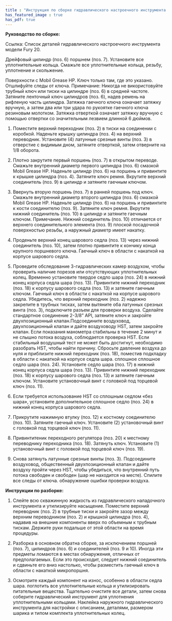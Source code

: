 ```yaml
---
title : "Инструкция по сборке гидравлического настроечного инструмента модели Fury 20"
has_featured_image : true
has_pdf: true
---
```


**Руководство по сборке:**

Ссылка: Список деталей гидравлического настроечного инструмента модели Fury 20.

Дрейфовый цилиндр (поз. 6) поршнем (поз. 7). Установите все уплотнительные кольца. Смажьте все уплотнительные кольца, резьбу, уплотнение и скольжение.

Поверхности с Mobil Grease HP. Ключ только там, где это указано. Отшлифуйте следы от ключа. Примечание: Никогда не використовуйте трубный ключ или тиски на цилиндре (поз. 6) в средней частоте. Затяните ленточный ключ цилиндров (поз. 6), надев ремень на рифленую часть цилиндра. Затяжка гаечного ключа означает затяжку вручную, а затем два или три удара по рукоятке гаечного ключа резиновым молотком. Затяжка отверткой означает затяжку вручную с помощью отвертки со значительным лезвием длинной 6 дюймов.

1. Поместите верхний переходник (поз. 2) в тиски на соединении с коробкой. Наденьте крышку цилиндра (поз. 4) на верхний переводник. Установите (4) латунные срезные винты (поз. 3) в отверстие с видимым дном, затяните отверткой, затем отверните на 1/8 оборота.

2. Плотно закрутите первый поршень (поз. 7) в открытом переводе. Смажьте внутренний диаметр первого цилиндра (поз. 6) смазкой Mobil Grease HP. Наденьте цилиндр (поз. 6) на поршень и привинтите к крышке цилиндра (поз. 4). Затяните ключ ремня. Вкрутите верхний соединитель (поз. 9) в цилиндр и затяните гаечным ключом.

3. Ввернуть вторую поршень (поз. 7) в ранней поршень под ключ. Смажьте внутренний диаметр второго цилиндра (поз. 6) смазкой Mobil Grease HP. Наденьте цилиндр (поз. 6) на поршень и привинтите к кости соединителю (поз. 9). Затяните ключ ремня. Вкрутите нижний соединитель (поз. 10) в цилиндр и затяните гаечным ключом. Примечание. Нижний соединитель (поз. 10) отличается от верхнего соединительного элемента (поз. 9) плоской посадочной поверхностью резьбы, а наружный диаметр имеет накатку.

4. Проденьте верхний конец шарового седла (поз. 13) через нижний соединитель (поз. 10), затем плотно привинтите к кончику конца крупного поршневого ключа. Гаечный ключ в области с накаткой на корпусе шарового седла.

5. Проведите обследование 3-гидравлических камер воздухом, чтобы проверить наличие порезов или отсутствующих уплотнительных колец. Временно установите твердое седло шара (поз. 24) в нижний конец корпуса седла шара (поз. 13). Привинтите нижний переходник (поз. 18) к корпусу шарового седла (поз. 13) и затяните гаечным ключом. Гаечный ключ в области с накаткой на корпусе шарового седла. Убедитесь, что верхний переходник (поз. 2) надежно закрепите в трубных тисках, затем вытяните оба латунных срезных винта (поз. 3), подключите разъем для проверки воздуха. Сделайте стандартное соединение 2-3/8” API, затяните ключ и закройте двухпозиционный клапан.Подсоедините воздуховод, двухпозиционный клапан и дайте воздуховоду HST, затем закройте клапан. Если показания манометра стабильны в течение 2 минут и не слышно потока воздуха, соблюдается проверка HST. Если стабильный воздушный тест не может быть достигнут, необходимо разобрать HST, чтобы найти причину. Сбросьте давление воздуха до нуля и приблизите нижний переходник (поз. 18), поместив подкладку в области с накаткой на корпусе седла шара. сплошное сплошное седло шара (поз. 24). Установите седло шара (поз. 17) в нижний конец корпуса седла шара (поз. 13). Привинтите нижний переходник (поз. 18) к корпусу шарового седла (поз. 13) и затяните гаечным ключом. Установите установочный винт с головкой под торцевой ключ (поз. 11).

6. Если требуется использование HST со сплошным седлом «без шара», установите дополнительное сплошное седло (поз. 24) в нижний конец корпуса шарового седла.

7. Прикрутите нажимную втулку (поз. 12) к костному соединителю (поз. 10). Затяните гаечный ключ. Установите (2) установочный винт с головкой под торцевой ключ (поз. 11).

8. Привинтитеник переходного регулятора (поз. 20) к местному переводнику переходника (поз. 18). Затянуть ключ. Установите (1) установочный винт с головкой под торцевой ключ (поз. 19).

9. Снова затянуть латунные срезные винты (поз. 3). Подсоедините воздуховод, общественный двухпозиционный клапан и дайте воздуху пройти через HST, чтобы убедиться, что внутренний путь потока свободен и свободен (шар не находится на месте). Спилите все следы от ключа. обнаружение ошибки проверки воздуха.

**Инструкции по разборке:**

1. Слейте всю скважинную жидкость из гидравлического наладочного инструмента и утилизируйте насыщение. Поместите верхний переводник (поз. 2) в трубные тиски и закройте зазор между верхним переводником (поз. 2) и крышкой цилиндра (поз. 4), надавив на внешние компоненты вверх по объемным к трубным тискам. Держите руки подальше от этой области на время процедуры.

2. Разборка в основном обратна сборке, за исключением поршней (поз. 7), цилиндров (поз. 6) и соединителей (поз. 9 и 10). Иногда эти предметы ломаются в местах обнаружения, отличных от предполагаемых. Если это происходит, следует нижний соединитель и сдвиньте его вниз настолько, чтобы разместить гаечный ключ в области с накаткой микропоршня.

3. Осмотрите каждый компонент на износ, особенно в области седла шара. поглотить все уплотнительные кольца и утилизировать питательные вещества. Тщательно очистите все детали, затем снова соберите гидравлический инструмент для уплотнения уплотнительными кольцами. Наклейка наружного гидравлического инструмента для настройки с описанием, деталями, размером шарика и типом комплекта уплотнительных колец.
